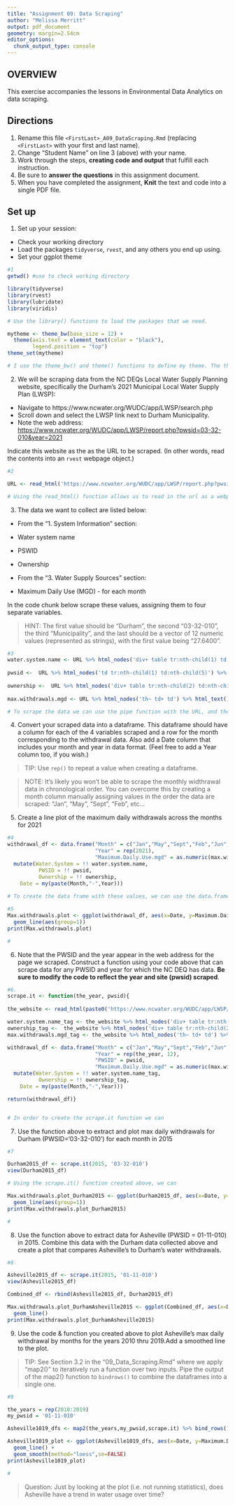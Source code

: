```yaml
---
title: "Assignment 09: Data Scraping"
author: "Melissa Merritt"
output: pdf_document
geometry: margin=2.54cm
editor_options: 
  chunk_output_type: console
---
```


## OVERVIEW

This exercise accompanies the lessons in Environmental Data Analytics on data scraping. 

## Directions
1. Rename this file `<FirstLast>_A09_DataScraping.Rmd` (replacing `<FirstLast>` with your first and last name).
2. Change "Student Name" on line 3 (above) with your name.
3. Work through the steps, **creating code and output** that fulfill each instruction.
4. Be sure to **answer the questions** in this assignment document.
5. When you have completed the assignment, **Knit** the text and code into a single PDF file.


## Set up 
1. Set up your session:

* Check your working directory
* Load the packages `tidyverse`, `rvest`, and any others you end up using.
* Set your ggplot theme

```r
#1
getwd() #use to check working directory

library(tidyverse)
library(rvest)
library(lubridate)
library(viridis)

# Use the library() functions to load the packages that we need. 

mytheme <- theme_bw(base_size = 12) +
  theme(axis.text = element_text(color = "black"), 
        legend.position = "top") 
theme_set(mytheme)

# I use the theme_bw() and theme() functions to define my theme. The theme_set() function allows me to set my theme for the entire document. 
```

2. We will be scraping data from the NC DEQs Local Water Supply Planning website, specifically the Durham's 2021 Municipal Local Water Supply Plan (LWSP): 
 * Navigate to https://www.ncwater.org/WUDC/app/LWSP/search.php
 * Scroll down and select the LWSP link next to Durham Municipality. 
 * Note the web address: <https://www.ncwater.org/WUDC/app/LWSP/report.php?pwsid=03-32-010&year=2021>
 
Indicate this website as the as the URL to be scraped. (In other words, read the contents into an `rvest` webpage object.)

```r
#2

URL <- read_html('https://www.ncwater.org/WUDC/app/LWSP/report.php?pwsid=03-32-010&year=2021')

# Using the read_html() function allows us to read in the url as a webpage object. 
```

3. The data we want to collect are listed below:

* From the "1. System Information" section:
 * Water system name
 * PSWID
 * Ownership
 
* From the "3. Water Supply Sources" section:
 * Maximum Daily Use (MGD) - for each month

In the code chunk below scrape these values, assigning them to four separate variables.

>HINT: The first value should be "Durham", the second "03-32-010", the third "Municipality", and the last should be a vector of 12 numeric values (represented as strings), with the first value being "27.6400".

```r
#3
water.system.name <- URL %>% html_nodes('div+ table tr:nth-child(1) td:nth-child(2)') %>% html_text()
  
pwsid <-  URL %>% html_nodes('td tr:nth-child(1) td:nth-child(5)') %>% html_text()
  
ownership <-  URL %>% html_nodes('div+ table tr:nth-child(2) td:nth-child(4)') %>% html_text()
  
max.withdrawals.mgd <- URL %>% html_nodes('th~ td+ td') %>% html_text()

# To scrape the data we can use the pipe function with the URL, and then html_nodes() function with the location on the website, and then use the html_text() function to receive the test values.
```


4. Convert your scraped data into a dataframe. This dataframe should have a column for each of the 4 variables scraped and a row for the month corresponding to the withdrawal data. Also add a Date column that includes your month and year in data format. (Feel free to add a Year column too, if you wish.)

>TIP: Use `rep()` to repeat a value when creating a dataframe.

>NOTE: It's likely you won't be able to scrape the monthly widthrawal data in chronological order. You can overcome this by creating a month column manually assigning values in the order the data are scraped: "Jan", "May", "Sept", "Feb", etc...

5. Create a line plot of the maximum daily withdrawals across the months for 2021

```r
#4 
withdrawal_df <- data.frame("Month" = c("Jan","May","Sept","Feb","Jun","Oct","Mar","Jul","Nov","Apr","Aug","Dec"),
                            "Year" = rep(2021),
                            "Maximum.Daily.Use.mgd" = as.numeric(max.withdrawals.mgd)) %>%
  mutate(Water.System = !! water.system.name, 
          PWSID = !! pwsid, 
          Ownership = !! ownership, 
    Date = my(paste(Month,"-",Year)))
                            
# To create the data frame with these values, we can use the data.frame() function. The first step in creating this function is to set the months up, and to do this we need to manually add the months to match the data from the website. Then we need to set the year using the rep() function. We can also set the max daily use as a numeric using the as.numeric() function for the values. Using the pipe and mutate functions we can add the rest of the columns. The !! points to the variable, and the my() function can create a new column with the month and year. 

#5
Max.withdrawals.plot <- ggplot(withdrawal_df, aes(x=Date, y=Maximum.Daily.Use.mgd)) +
  geom_line(aes(group=1)) 
print(Max.withdrawals.plot)

#

```

6. Note that the PWSID and the year appear in the web address for the page we scraped. Construct a function using your code above that can scrape data for any PWSID and year for which the NC DEQ has data. **Be sure to modify the code to reflect the year and site (pwsid) scraped**.

```r
#6.
scrape.it <- function(the_year, pwsid){
  
the_website <- read_html(paste0('https://www.ncwater.org/WUDC/app/LWSP/report.php?pwsid=',pwsid,'&year=',the_year))

water.system.name_tag <- the_website %>% html_nodes('div+ table tr:nth-child(1) td:nth-child(2)') %>% html_text()
ownership_tag <-  the_website %>% html_nodes('div+ table tr:nth-child(2) td:nth-child(4)') %>% html_text()
max.withdrawals.mgd_tag <- the_website %>% html_nodes('th~ td+ td') %>% html_text()

withdrawal_df <- data.frame("Month" = c("Jan","May","Sept","Feb","Jun","Oct","Mar","Jul","Nov","Apr","Aug","Dec"),
                            "Year" = rep(the_year, 12),
                            "PWSID" = pwsid,
                            "Maximum.Daily.Use.mgd" = as.numeric(max.withdrawals.mgd_tag)) %>%
  mutate(Water.System = !! water.system.name_tag, 
          Ownership = !! ownership_tag,
    Date = my(paste(Month,"-",Year)))

return(withdrawal_df)}


# In order to create the scrape.it function we can 

```

7. Use the function above to extract and plot max daily withdrawals for Durham (PWSID='03-32-010') for each month in 2015

```r
#7

Durham2015_df <- scrape.it(2015, '03-32-010')
view(Durham2015_df)

# Using the scrape.it() function created above, we can 

Max.withdrawals.plot_Durham2015 <- ggplot(Durham2015_df, aes(x=Date, y=Maximum.Daily.Use.mgd)) +
  geom_line(aes(group=1)) 
print(Max.withdrawals.plot_Durham2015)

# 

```

8. Use the function above to extract data for Asheville (PWSID = 01-11-010) in 2015. Combine this data with the Durham data collected above and create a plot that compares Asheville's to Durham's water withdrawals.

```r
#8

Asheville2015_df <- scrape.it(2015, '01-11-010')
view(Asheville2015_df)

Combined_df <- rbind(Asheville2015_df, Durham2015_df)

Max.withdrawals.plot_DurhamAsheville2015 <- ggplot(Combined_df, aes(x=Date, y=Maximum.Daily.Use.mgd, color = Water.System)) +
  geom_line() 
print(Max.withdrawals.plot_DurhamAsheville2015)

```


9. Use the code & function you created above to plot Asheville's max daily withdrawal by months for the years 2010 thru 2019.Add a smoothed line to the plot.

>TIP: See Section 3.2 in the "09_Data_Scraping.Rmd" where we apply "map2()" to iteratively run a function over two inputs. Pipe the output of the map2() function to `bindrows()` to combine the dataframes into a single one. 

```r
#9

the_years = rep(2010:2019)
my_pwsid = '01-11-010'

Asheville1019_dfs <- map2(the_years,my_pwsid,scrape.it) %>% bind_rows()

Asheville1019_plot <- ggplot(Asheville1019_dfs, aes(x=Date, y=Maximum.Daily.Use.mgd)) +
  geom_line() +
  geom_smooth(method="loess",se=FALSE)
print(Asheville1019_plot)

#
```

>Question: Just by looking at the plot (i.e. not running statistics), does Asheville have a trend in water usage over time?